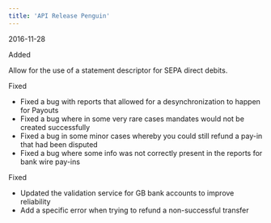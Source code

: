 ```yaml
---  
title: 'API Release Penguin'  
---  
```

<span class="date">2016-11-28</span>  
  
  
<div class="pill pill-green">Added</div>  
  

Allow for the use of a statement descriptor for SEPA direct debits.  
<div class="pill pill-orange">Fixed</div>  
  
- Fixed a bug with reports that allowed for a desynchronization to happen for Payouts  
- Fixed a bug where in some very rare cases mandates would not be created successfully  
- Fixed a bug in some minor cases whereby you could still refund a pay-in that had been disputed  
- Fixed a bug where some info was not correctly present in the reports for bank wire pay-ins  
<div class="pill pill-orange">Fixed</div>  
  
- Updated the validation service for GB bank accounts to improve reliability  
- Add a specific error when trying to refund a non-successful transfer